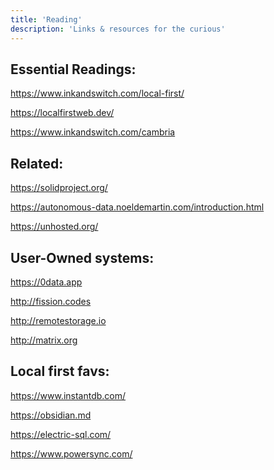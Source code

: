 ```yaml
---
title: 'Reading'
description: 'Links & resources for the curious'
---
```



## Essential Readings: 

https://www.inkandswitch.com/local-first/

https://localfirstweb.dev/

https://www.inkandswitch.com/cambria


## Related: 
https://solidproject.org/

https://autonomous-data.noeldemartin.com/introduction.html

https://unhosted.org/

## User-Owned systems: 

https://0data.app

http://fission.codes

http://remotestorage.io

http://matrix.org


## Local first favs: 

https://www.instantdb.com/

https://obsidian.md

https://electric-sql.com/

https://www.powersync.com/